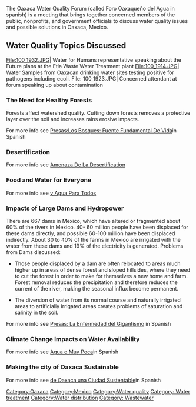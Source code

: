 The Oaxaca Water Quality Forum (called Foro Oaxaqueño del Agua in spanish) is a meeting that brings together concerned members of the public, nonprofits, and government officials to discuss water quality issues and possible solutions in Oaxaca, Mexico.  


==Water Quality Topics Discussed==

<gallery>
File:100_1932.JPG| Water for Humans representative speaking about the Future plans at the Etla Waste Water Treatment plant
File:100_1914.JPG| Water Samples from Oaxacan drinking water sites testing positive for pathogens including ecoli.
File: 100_1923.JPG| Concerned attendant at forum speaking up about contamination
</gallery>

===The Need for Healthy Forests===
Forests affect watershed quality. Cutting down forests removes a protective layer over the soil and increases rains erosive impacts.  

For more info see [File:Las Presas:Los Bosques: Fuente Fundamental De Vida]in Spanish 

===Desertification===

For more info see [File:La Amenaza De La Desertification]

===Food and Water for Everyone===

For more info see [File:Alimentos y Agua Para Todos]

===Impacts of Large Dams and Hydropower===
There are 667 dams in Mexico, which have altered or fragmented about 60% of the rivers in Mexico.  40- 60 million people have been displaced for these dams directly, and possible 60-100 million have been displaced indirectly.  About 30 to 40% of the farms in Mexico are irrigated with the water from these dams and 19% of the electricity is generated.  
Problems from Dams discussed: 
*Those people displaced by a dam are often relocated to areas much higher up in areas of dense forest and sloped hillsides, where they need to cut the forest in order to make for themselves a new home and farm. Forest removal reduces the precipitation and therefore reduces the current of the river, making the seasonal influx become permanent.

*The diversion of water from its normal course and naturally irrigated areas to artificially irrigated areas creates problems of saturation and salinity in the soil.

For more info see [File:Las Presas: La Enfermedad del Gigantismo] in Spanish

===Climate Change Impacts on Water Availability===

For more info see [File:Mucha Agua o Muy Poca]in Spanish 

===Making the city of Oaxaca Sustainable===

For more info see [File:Hacer de Oaxaca una Ciudad Sustentable]in Spanish


[[Category:Oaxaca]]
[[Category:Mexico]] 
[[Category:Water quality]] 
[[Category: Water treatment]] 
[[Category:Water distribution]] 
[[Category: Wastewater]]